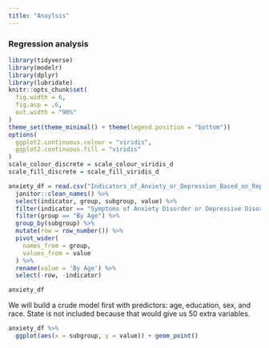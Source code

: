 ```yaml
---
title: "Anaylsis"
---
```


### Regression analysis

```r
library(tidyverse)
library(modelr)
library(dplyr)
library(lubridate)
knitr::opts_chunk$set(
  fig.width = 6,
  fig.asp = .6,
  out.width = "90%"
)
theme_set(theme_minimal() + theme(legend.position = "bottom"))
options(
  ggplot2.continuous.colour = "viridis",
  ggplot2.continuous.fill = "viridis"
)
scale_colour_discrete = scale_colour_viridis_d
scale_fill_discrete = scale_fill_viridis_d
```

```r
anxiety_df = read.csv("Indicators_of_Anxiety_or_Depression_Based_on_Reported_Frequency_of_Symptoms_During_Last_7_Days.csv") %>%  
  janitor::clean_names() %>% 
  select(indicator, group, subgroup, value) %>% 
  filter(indicator == "Symptoms of Anxiety Disorder or Depressive Disorder") %>% 
  filter(group == "By Age") %>% 
  group_by(subgroup) %>%
  mutate(row = row_number()) %>% 
  pivot_wider(
    names_from = group,
    values_from = value
  ) %>% 
  rename(value = 'By Age') %>% 
  select(-row, -indicator)

anxiety_df
```

We will build a crude model first with predictors: age, education, sex, and race. State is not included because that would give us 50 extra variables. 
```r
anxiety_df %>% 
  ggplot(aes(x = subgroup, y = value)) + geom_point()
```